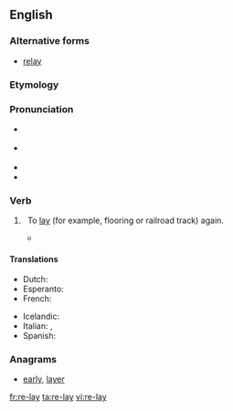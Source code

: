 {{also|relay}}
==English==

===Alternative forms===
* [[relay]]

===Etymology===
{{prefix|re|lay}}

===Pronunciation===
* {{a|UK}} {{IPA|/ˌɹiːˈleɪ/}}
* {{a|US}} {{IPA|/ˌɻiˈleɪ/}}
* {{rhymes|iːleɪ}}
* {{homophones|lang=en|relay}}

===Verb===
{{en-verb|relays|relaying|relaid}}

# {{transitive}}&nbsp; To [[lay]] (for example, flooring or railroad track) again.
#*{{quote-book|year=1963|author={{w|Margery Allingham}}
|title={{w|The China Governess}}
|chapter=1|url=http://openlibrary.org/works/OL2004261W
|passage=The half-dozen pieces […] were painted white and carved with festoons of flowers, birds and cupids. To display them the walls had been tinted a vivid blue which had now faded, but the carpet, which had evidently been stored and recently '''relaid''', retained its original turquoise.}}
#: {{usex|He had to '''re-lay''' the tiles because the cement was too dry.}}

====Translations====
{{trans-top|to lay again}}
* Dutch: {{t-|nl|herleggen}}
* Esperanto: {{t-|eo|remeti}}
* French: {{t+|fr|remettre}}
{{trans-mid}}
* Icelandic: {{t-|is|endurleggja}}
* Italian: {{t-|it|ricollocare}}, {{t+|it|rimettere}}
* Spanish: {{t+|es|reponer}}
{{trans-bottom}}

===Anagrams===
* [[early#English|early]], [[layer#English|layer]]

[[fr:re-lay]]
[[ta:re-lay]]
[[vi:re-lay]]